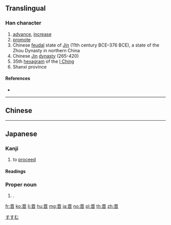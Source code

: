 {{character info/new}}
{{also|晉}}
==Translingual==
{{ja-forms|[[晋]]|[[晋]]|[[晉]]}}

===Han character===
{{Han char|rn=72|rad=日|as=06|sn=10|four=|canj=MCA|ids=⿱亚日}}

# [[advance]], [[increase]]
# [[promote]]
# Chinese [[feudal]] state of [[Jin]] (11th century BCE–376 BCE), a state of the Zhou Dynasty in northern China
# Chinese [[w:Jin Dynasty (265–420)|Jin]] [[dynasty]] (265-420)
# 35th [[hexagram]] of the [[I Ching]]
# Shanxi province
====References====
* {{Han ref|kx=0495.020|dkj=13899|dj=0860.080|hdz=21506.030|uh=664B|ud=26187}}

----

==Chinese==
{{zh-see|晉}}

----

==Japanese==

===Kanji===
{{ja-kanji|grade=8|rs=日06|style=s|kyu=晉}}

# to [[proceed]]

====Readings====
{{ja-readings
|on=[[しん]] (shin)
|kun=[[晋む]] ([[すすむ|すす-む]], ''[[susumu|susu-mu]]'')
|nanori=[[くに]] (''[[kuni]]''), [[すすみ]] (''[[susumi]]''), [[すすむ]] (''[[susumu]]''), [[のぶ]] (''[[nobu]]''), [[ゆき]] (''[[yuki]]'')
}}

===Proper noun===
{{ja-pos|proper|すすむ|kyu=晉}}

# {{given name|male|lang=ja}}.

[[Category:Japanese male given names|すすむ]]

[[fr:晋]]
[[ko:晋]]
[[li:晋]]
[[hu:晋]]
[[mg:晋]]
[[ja:晋]]
[[no:晋]]
[[pl:晋]]
[[th:晋]]
[[zh:晋]]